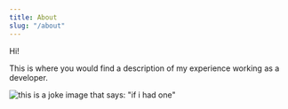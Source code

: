 ```yaml
---
title: About
slug: "/about"
---
```


Hi!

This is where you would find a description of my experience working as a developer.

![this is a joke image that says: "if i had one"](./if_i_had_one.jpg)


